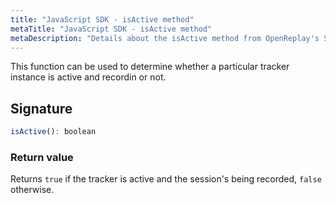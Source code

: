 ```yaml
---
title: "JavaScript SDK - isActive method"
metaTitle: "JavaScript SDK - isActive method"
metaDescription: "Details about the isActive method from OpenReplay's SDK"
---
```


This function can be used to determine whether a particular tracker instance is active and recordin or not.

## Signature

```js
isActive(): boolean
```

### Return value

Returns `true` if the tracker is active and the session's being recorded, `false` otherwise.

